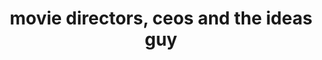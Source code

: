---
title: 'movie directors, ceos and the ideas guy'
publishedAt: '2025-01-08'
summary: 'exploring the parallels between creative visionaries in film and business, and why having just ideas will never be enough irrespective of AI'
locked: true
---